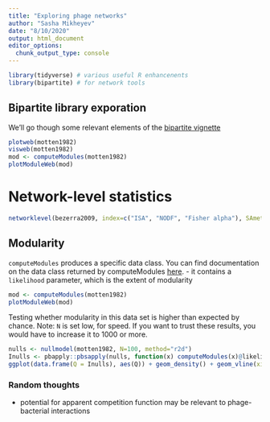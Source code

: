 ```yaml
---
title: "Exploring phage networks"
author: "Sasha Mikheyev"
date: "8/10/2020"
output: html_document
editor_options: 
  chunk_output_type: console
---
```


```r
library(tidyverse) # various useful R enhancenents
library(bipartite) # for network tools
```

## Bipartite library exporation

We'll go though some relevant elements of the [bipartite vignette](https://cran.r-project.org/web/packages/bipartite/vignettes/Intro2bipartite.pdf)

```r
plotweb(motten1982)
visweb(motten1982)
mod <- computeModules(motten1982)
plotModuleWeb(mod)
```

# Network-level statistics

```r
networklevel(bezerra2009, index=c("ISA", "NODF", "Fisher alpha"), SAmethod="log")
```

## Modularity
`computeModules` produces a specific data class. You can find documentation on the data class returned by computeModules [here](https://www.rdocumentation.org/packages/bipartite/versions/2.15/topics/moduleWeb-class).
- it contains a `likelihood` parameter, which is the extent of modularity  

```r
mod <- computeModules(motten1982)
plotModuleWeb(mod)
```

Testing whether modularity in this data set is higher than expected by chance. Note: `N` is set low, for speed. If you want to trust these results, you would have to increase it to 1000 or more.

```r
nulls <- nullmodel(motten1982, N=100, method="r2d")
Inulls <- pbapply::pbsapply(nulls, function(x) computeModules(x)@likelihood) 
ggplot(data.frame(Q = Inulls), aes(Q)) + geom_density() + geom_vline(xintercept = mod@likelihood, color = "red") + xlim(0,1)
```

### Random thoughts
-  potential for apparent competition function may be relevant to phage-bacterial interactions
